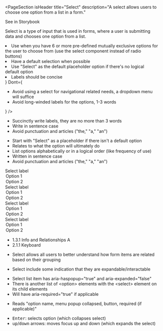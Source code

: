 
<PageSection
  isHeader
  title="Select"
  description="A select allows users to choose one option from a list in a form."
>
  <PharosLink href="#" target="_blank">
    See in Storybook
  </PharosLink>
</PageSection>

<PageSection title="Best practices">
  <p>
    Select is a type of input that is used in forms, where a user is submitting data and chooses one
    option from a list.
  </p>
  <BestPractices
    Do={
      <ul>
        <li>
          Use when you have 6 or more pre-defined mutually exclusive options for the user to choose
          from (use the select component instead of radio buttons)
        </li>
        <li>Have a default selection when possible</li>
        <li>Use "Select" as the default placeholder option if there's no logical default option</li>
        <li>Labels should be concise</li>
      </ul>
    }
    Dont={
      <ul>
        <li>Avoid using a select for navigational related needs, a dropdown menu will suffice</li>
        <li>Avoid long-winded labels for the options, 1-3 words</li>
      </ul>
    }
  />
</PageSection>

<PageSection title="Content guidelines">
  <PageSection subSectionLevel={1} title="Labels">
    <ul>
      <li>Succinctly write labels, they are no more than 3 words</li>
      <li>Write in sentence case</li>
      <li>Avoid punctuation and articles ("the," "a," "an")</li>
    </ul>
  </PageSection>
  <PageSection subSectionLevel={1} title="Select options">
    <ul>
      <li>Start with "Select" as a placeholder if there isn't a default option</li>
      <li>Relates to what the option will ultimately do</li>
      <li>List options alphabetically or in a logical order (like frequency of use)</li>
      <li>Written in sentence case</li>
      <li>Avoid punctuation and articles ("the," "a," "an")</li>
    </ul>
  </PageSection>
</PageSection>

<PageSection title="States">
  <PageSection subSectionLevel={1} title="Default">
    <Canvas>
      <PharosSelect>
        <span slot="label">Select label</span>
        <option value="1">Option 1</option>
        <option value="2">Option 2</option>
      </PharosSelect>
    </Canvas>
  </PageSection>
  <PageSection subSectionLevel={1} title="Disabled">
    <Canvas>
      <PharosSelect disabled>
        <span slot="label">Select label</span>
        <option value="1">Option 1</option>
        <option value="2">Option 2</option>
      </PharosSelect>
    </Canvas>
  </PageSection>
  <PageSection subSectionLevel={1} title="Required">
    <Canvas>
      <PharosSelect required>
        <span slot="label">Select label</span>
        <option value="1">Option 1</option>
        <option value="2">Option 2</option>
      </PharosSelect>
    </Canvas>
  </PageSection>
  <PageSection subSectionLevel={1} title="Error">
    <Canvas>
      <PharosSelect required invalidated message="This field is required, please make a selection">
        <span slot="label">Select label</span>
        <option value="1">Option 1</option>
        <option value="2">Option 2</option>
      </PharosSelect>
    </Canvas>
  </PageSection>
</PageSection>
<PageSection title="Accessibility">
  <PageSection subSectionLevel={1} title="Relevant WCAG Guidelines">
    <ul>
      <li>
        <PharosLink href="https://www.w3.org/WAI/WCAG21/Understanding/info-and-relationships.html">
          1.3.1 Info and Relationships A
        </PharosLink>
      </li>
      <li>
        <PharosLink href="https://www.w3.org/WAI/WCAG21/Understanding/keyboard">
          2.1.1 Keyboard
        </PharosLink>
      </li>
    </ul>
  </PageSection>
  <PageSection subSectionLevel={1} title="Importance">
    <ul>
      <li>
        Select allows all users to better understand how form items are related based on their
        grouping
      </li>
    </ul>
  </PageSection>
  <PageSection subSectionLevel={1} title="Visual expectations">
    <ul>
      <li> Select include some indication that they are expandable/interactable</li>
    </ul>
  </PageSection>
  <PageSection subSectionLevel={1} title="Code expectations">
    <ul>
      <li> Select list item has aria-haspopup="true" and aria-expanded="false"</li>
      <li>
        There is another list of &lt;option&gt; elements with the &lt;select&gt; element on its
        child elements
      </li>
      <li> Will have aria-required="true" if applicable </li>
    </ul>
  </PageSection>
  <PageSection subSectionLevel={1} title="Expected actions">
    <PageSection subSectionLevel={2} title="Screen reader">
      <ul>
        <li>Reads "option name, menu popup collapsed, button, required (if applicable)" </li>
      </ul>
    </PageSection>
    <PageSection subSectionLevel={2} title="Keyboard">
      <ul>
        <li>
          <kbd>Enter</kbd>: selects option (which collapses select)
        </li>
        <li>
          <kbd>up</kbd>/<kbd>down</kbd> arrows: moves focus up and down (which expands the select)
        </li>
      </ul>
    </PageSection>
  </PageSection>
</PageSection>
